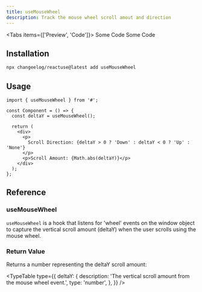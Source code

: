 ```yaml
---
title: useMouseWheel
description: Track the mouse wheel scroll amout and direction
---
```


<Tabs items={['Preview', 'Code']}>
  <Tab value="Preview">Some Code</Tab>
  <Tab value="Code">Some Code</Tab>
</Tabs>

## Installation

```bash
npx changeelog/reactuse@latest add useMouseWheel
```

## Usage

```tsx
import { useMouseWheel } from '#';

const Component = () => {
  const deltaY = useMouseWheel();

  return (
    <div>
      <p>
        Scroll Direction: {deltaY > 0 ? 'Down' : deltaY < 0 ? 'Up' : 'None'}
      </p>
      <p>Scroll Amount: {Math.abs(deltaY)}</p>
    </div>
  );
};
```

## Reference

### useMouseWheel

`useMouseWheel` is a hook that listens for 'wheel' events on the window object to capture the vertical scroll amount (deltaY) when the user scrolls using the mouse wheel.

### Return Value

Returns a number representing the deltaY scroll amount:

<TypeTable
  type={{
    deltaY: {
      description: 'The vertical scroll amount from the mouse wheel event.',
      type: 'number',
    },
  }}
/>
